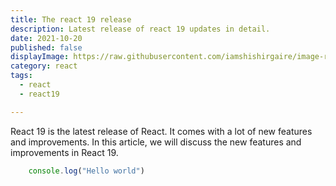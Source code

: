 ```yaml
---
title: The react 19 release
description: Latest release of react 19 updates in detail.
date: 2021-10-20
published: false
displayImage: https://raw.githubusercontent.com/iamshishirgaire/image-resources/master/blogs/react.webp
category: react
tags: 
  - react
  - react19

---
```


React 19 is the latest release of React. It comes with a lot of new features and improvements. In this article, we will discuss the new features and improvements in React 19.
```jsx
    console.log("Hello world")
```
